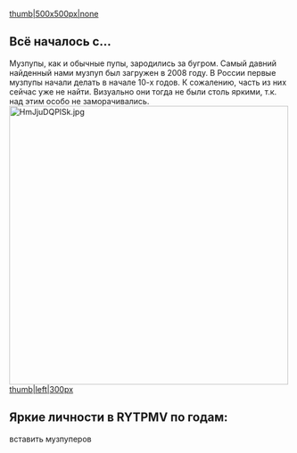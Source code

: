 [[Файл:YTPMV.jpg|thumb|500x500px|none]]
==Всё началось с...==
Музпупы, как и обычные пупы, зародились за бугром. Самый давний найденный нами музпуп был загружен в 2008 году. В России первые музпупы начали делать в начале 10-х годов. К сожалению, часть из них сейчас уже не найти. Визуально они тогда не были столь яркими, т.к. над этим особо не заморачивались.
[[File:HmJjuDQPlSk.jpg|none|thumb|500x500px]]
[[Файл:Один из музпупов того времени|thumb|left|300px]]

== Яркие личности в RYTPMV по годам: ==
вставить музпуперов